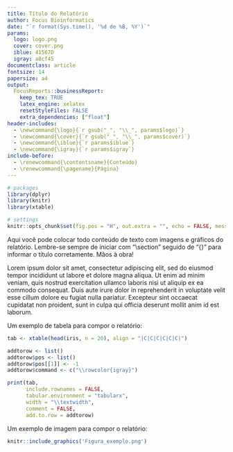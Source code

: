 ```yaml
---
title: Título do Relatório
author: Focus Bioinformatics 
date: "`r format(Sys.time(), '%d de %B, %Y')`"
params:
  logo: logo.png
  cover: cover.png
  iblue: 41567D
  igray: a8cf45
documentclass: article
fontsize: 14
papersize: a4
output: 
  FocusReports::businessReport:
    keep_tex: TRUE
    latex_engine: xelatex
    resetStyleFiles: FALSE
    extra_dependencies: ["float"]
header-includes: 
  - \newcommand{\logo}{`r gsub("_", "\\_", params$logo)`}
  - \newcommand{\cover}{`r gsub("_", "\\_", params$cover)`}
  - \newcommand{\iblue}{`r params$iblue`}
  - \newcommand{\igray}{`r params$igray`}
include-before:
  - \renewcommand{\contentsname}{Conteúdo}
  - \renewcommand{\pagename}{Página}
---
```


```r
# packages
library(dplyr)
library(knitr)
library(xtable)

# settings
knitr::opts_chunk$set(fig.pos = "H", out.extra = "", echo = FALSE, message = FALSE, warning = FALSE)
```

\maketitle
\tableofcontents
\addcontentsline{toc}{section}{Contents}
\clearpage

\section{Primeiro Título}

Aqui você pode colocar todo conteúdo de texto com imagens e gráficos do relatório. Lembre-se sempre de iniciar com "\\section" seguido de "{}" para informar o título corretamente. Mãos à obra!

\subsection{Primeiro subtitulo}

Lorem ipsum dolor sit amet, consectetur adipiscing elit, sed do eiusmod tempor incididunt ut labore et dolore magna aliqua. Ut enim ad minim veniam, quis nostrud exercitation ullamco laboris nisi ut aliquip ex ea commodo consequat. Duis aute irure dolor in reprehenderit in voluptate velit esse cillum dolore eu fugiat nulla pariatur. Excepteur sint occaecat cupidatat non proident, sunt in culpa qui officia deserunt mollit anim id est laborum.

\section{Segundo Título}

Um exemplo de tabela para compor o relatório:

```r
tab <- xtable(head(iris, n = 20), align = "|C|C|C|C|C|C|")

addtorow <- list()
addtorow$pos <- list()
addtorow$pos[[1]] <- -1
addtorow$command <- c("\\rowcolor{igray}")

print(tab,
      include.rownames = FALSE,
      tabular.environment = "tabularx",
      width = "\\textwidth",
      comment = FALSE,
      add.to.row = addtorow)
```

\section{Terceiro Título}

Um exemplo de imagem para compor o relatório:
  
  
```r
knitr::include_graphics('Figura_exemplo.png')
```
